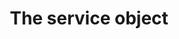 ---
openapi-schema: ServiceResource
icon: "brackets-curly"
iconType: "duotone"
title: 'The service object'
---